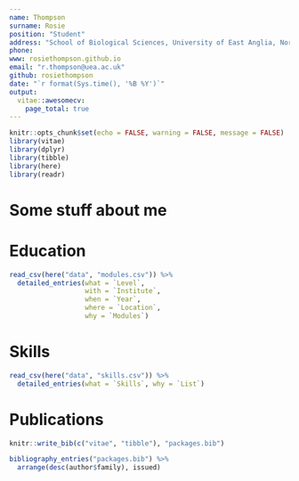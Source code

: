 ```yaml
---
name: Thompson
surname: Rosie
position: "Student"
address: "School of Biological Sciences, University of East Anglia, Norwich, UK"
phone: 
www: rosiethompson.github.io
email: "r.thompson@uea.ac.uk"
github: rosiethompson
date: "`r format(Sys.time(), '%B %Y')`"
output: 
  vitae::awesomecv:
    page_total: true
---
```


```r
knitr::opts_chunk$set(echo = FALSE, warning = FALSE, message = FALSE)
library(vitae)
library(dplyr)
library(tibble)
library(here)
library(readr)
```

# Some stuff about me

\textbf{something about me}


# Education

```r
read_csv(here("data", "modules.csv")) %>% 
  detailed_entries(what = `Level`, 
                   with = `Institute`, 
                   when = `Year`, 
                   where = `Location`,
                   why = `Modules`)
```

# Skills

```r
read_csv(here("data", "skills.csv")) %>% 
  detailed_entries(what = `Skills`, why = `List`)
```

# Publications

```r
knitr::write_bib(c("vitae", "tibble"), "packages.bib")

bibliography_entries("packages.bib") %>%
  arrange(desc(author$family), issued)
```
